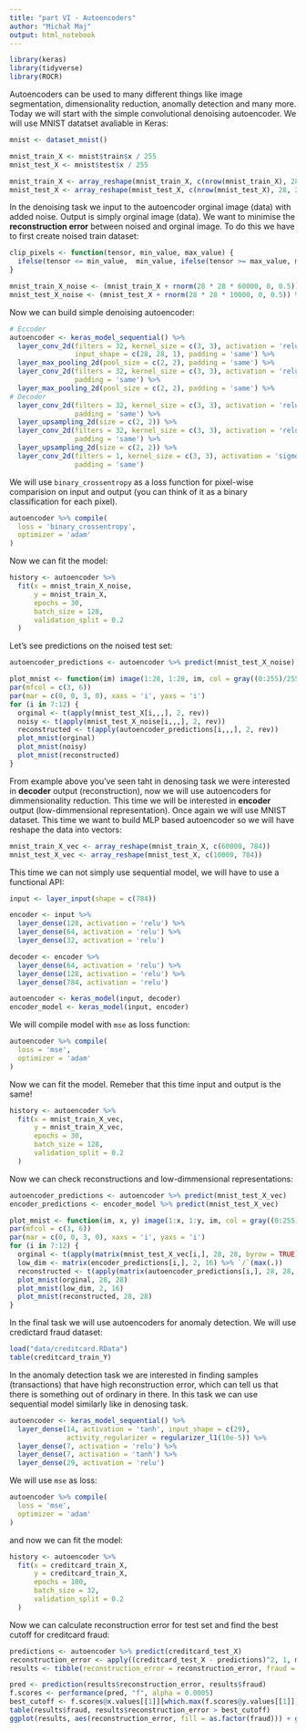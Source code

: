 ```yaml
---
title: "part VI - Autoencoders"
author: "Michał Maj"
output: html_notebook
---
```


```r
library(keras)
library(tidyverse)
library(ROCR)
```

Autoencoders can be used to many different things like image segmentation, dimensionality reduction, anomally detection and many more. Today we will start with the simple convolutional denoising autoencoder. We will use MNIST datatset avaliable in Keras:

```r
mnist <- dataset_mnist()

mnist_train_X <- mnist$train$x / 255
mnist_test_X <- mnist$test$x / 255

mnist_train_X <- array_reshape(mnist_train_X, c(nrow(mnist_train_X), 28, 28, 1))
mnist_test_X <- array_reshape(mnist_test_X, c(nrow(mnist_test_X), 28, 28, 1))
```

In the denoising task we input to the autoencoder orginal image (data) with added noise. Output is simply orginal image (data). We want to minimise the **reconstruction error** between noised and orginal image. To do this we have to first create noised train dataset:

```r
clip_pixels <- function(tensor, min_value, max_value) {
  ifelse(tensor <= min_value,  min_value, ifelse(tensor >= max_value, max_value, tensor))
}

mnist_train_X_noise <- (mnist_train_X + rnorm(28 * 28 * 60000, 0, 0.5)) %>% clip_pixels(., 0, 1)
mnist_test_X_noise <- (mnist_test_X + rnorm(28 * 28 * 10000, 0, 0.5)) %>% clip_pixels(., 0, 1)
```

Now we can build simple denoising autoencoder:

```r
# Eccoder
autoencoder <- keras_model_sequential() %>%
  layer_conv_2d(filters = 32, kernel_size = c(3, 3), activation = 'relu',
                input_shape = c(28, 28, 1), padding = 'same') %>%
  layer_max_pooling_2d(pool_size = c(2, 2), padding = 'same') %>%
  layer_conv_2d(filters = 32, kernel_size = c(3, 3), activation = 'relu',
                padding = 'same') %>%
  layer_max_pooling_2d(pool_size = c(2, 2), padding = 'same') %>%
# Decoder
  layer_conv_2d(filters = 32, kernel_size = c(3, 3), activation = 'relu',
                padding = 'same') %>%
  layer_upsampling_2d(size = c(2, 2)) %>%
  layer_conv_2d(filters = 32, kernel_size = c(3, 3), activation = 'relu',
                padding = 'same') %>%
  layer_upsampling_2d(size = c(2, 2)) %>%
  layer_conv_2d(filters = 1, kernel_size = c(3, 3), activation = 'sigmoid',
                padding = 'same')
```

We will use `binary_crossentropy` as a loss function for pixel-wise comparision on input and output (you can think of it as a binary classification for each pixel).

```r
autoencoder %>% compile(
  loss = 'binary_crossentropy',
  optimizer = 'adam'
)
```

Now we can fit the model:

```r
history <- autoencoder %>%
  fit(x = mnist_train_X_noise,
      y = mnist_train_X,
      epochs = 30,
      batch_size = 128,
      validation_split = 0.2
  )
```

Let's see predictions on the noised test set:

```r
autoencoder_predictions <- autoencoder %>% predict(mnist_test_X_noise)

plot_mnist <- function(im) image(1:28, 1:28, im, col = gray((0:255)/255))
par(mfcol = c(3, 6))
par(mar = c(0, 0, 3, 0), xaxs = 'i', yaxs = 'i')
for (i in 7:12) {
  orginal <- t(apply(mnist_test_X[i,,,], 2, rev))
  noisy <- t(apply(mnist_test_X_noise[i,,,], 2, rev))
  reconstructed <- t(apply(autoencoder_predictions[i,,,], 2, rev))
  plot_mnist(orginal)
  plot_mnist(noisy)
  plot_mnist(reconstructed)
}
```

From example above you've seen taht in denosing task we were interested in **decoder** output (reconstruction), now we will use autoencoders for dimmensionality reduction. This time we will be interested in **encoder** output (low-dimmensional representation). Once again we will use MNIST dataset. This time we want to build MLP based autoencoder so we will have reshape the data into vectors:

```r
mnist_train_X_vec <- array_reshape(mnist_train_X, c(60000, 784))
mnist_test_X_vec <- array_reshape(mnist_test_X, c(10000, 784))
```

This time we can not simply use sequential model, we will have to use a functional API:

```r
input <- layer_input(shape = c(784))

encoder <- input %>%
  layer_dense(128, activation = 'relu') %>%
  layer_dense(64, activation = 'relu') %>%
  layer_dense(32, activation = 'relu')

decoder <- encoder %>%
  layer_dense(64, activation = 'relu') %>%
  layer_dense(128, activation = 'relu') %>%
  layer_dense(784, activation = 'relu')

autoencoder <- keras_model(input, decoder)
encoder_model <- keras_model(input, encoder)
```

We will compile model with `mse` as loss function:

```r
autoencoder %>% compile(
  loss = 'mse',
  optimizer = 'adam'
)
```

Now we can fit the model. Remeber that this time input and output is the same!

```r
history <- autoencoder %>%
  fit(x = mnist_train_X_vec,
      y = mnist_train_X_vec,
      epochs = 30,
      batch_size = 128,
      validation_split = 0.2
  )
```

Now we can check reconstructions and low-dimmensional representations:

```r
autoencoder_predictions <- autoencoder %>% predict(mnist_test_X_vec)
encoder_predictions <- encoder_model %>% predict(mnist_test_X_vec)

plot_mnist <- function(im, x, y) image(1:x, 1:y, im, col = gray((0:255)/255))
par(mfcol = c(3, 6))
par(mar = c(0, 0, 3, 0), xaxs = 'i', yaxs = 'i')
for (i in 7:12) {
  orginal <- t(apply(matrix(mnist_test_X_vec[i,], 28, 28, byrow = TRUE), 2, rev))
  low_dim <- matrix(encoder_predictions[i,], 2, 16) %>% `/`(max(.))
  reconstructed <- t(apply(matrix(autoencoder_predictions[i,], 28, 28, byrow = TRUE), 2, rev))
  plot_mnist(orginal, 28, 28)
  plot_mnist(low_dim, 2, 16)
  plot_mnist(reconstructed, 28, 28)
}
```

In the final task we will use autoencoders for anomaly detection. We will use credictard fraud dataset:

```r
load("data/creditcard.RData")
table(creditcard_train_Y)
```

In the anomaly detection task we are interested in finding samples (transactions) that have high reconstruction error, which can tell us that there is something out of ordinary in there. In this task we can use sequential model similarly like in denosing task.

```r
autoencoder <- keras_model_sequential() %>%
  layer_dense(14, activation = 'tanh', input_shape = c(29),
              activity_regularizer = regularizer_l1(10e-5)) %>%
  layer_dense(7, activation = 'relu') %>%
  layer_dense(7, activation = 'tanh') %>%
  layer_dense(29, activation = 'relu')
```

We will use `mse` as loss:

```r
autoencoder %>% compile(
  loss = 'mse',
  optimizer = 'adam'
)
```

and now we can fit the model:

```r
history <- autoencoder %>%
  fit(x = creditcard_train_X,
      y = creditcard_train_X,
      epochs = 100,
      batch_size = 32,
      validation_split = 0.2
  )
```

Now we can calculate reconstruction error for test set and find the best cutoff for creditcard fraud:

```r
predictions <- autoencoder %>% predict(creditcard_test_X)
reconstruction_error <- apply((creditcard_test_X - predictions)^2, 1, mean)
results <- tibble(reconstruction_error = reconstruction_error, fraud = creditcard_test_Y)

pred <- prediction(results$reconstruction_error, results$fraud)
f.scores <- performance(pred, "f", alpha = 0.0005)
best_cutoff <- f.scores@x.values[[1]][which.max(f.scores@y.values[[1]])]
table(results$fraud, results$reconstruction_error > best_cutoff)
ggplot(results, aes(reconstruction_error, fill = as.factor(fraud))) + geom_histogram(bins = 100) + theme_bw() + facet_grid(fraud ~ ., scales = "free") + geom_vline(xintercept = best_cutoff)
```
